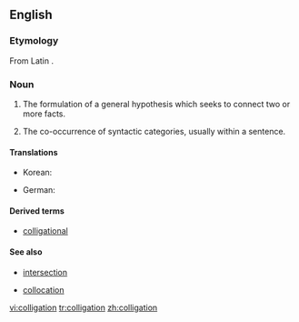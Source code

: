 ==English==

===Etymology===

From Latin {{term|lang=la|colligatio}}.

===Noun===
{{en-noun}}

# {{logic}} The formulation of a general hypothesis which seeks to connect two or more facts.
# {{linguistics}} The co-occurrence of syntactic categories, usually within a sentence. 

====Translations====
{{trans-top|formulation of a general hypothesis}}
*Korean: {{t-|ko|종합|tr=jonghap|sc=Hang}}
{{trans-bottom}}

{{trans-top|co-occurrence of syntactic categories}}
*German: {{t|de|Kolligation|m}}
{{trans-bottom}}

====Derived terms====
*[[colligational]]

====See also====
*{{sense|logic}} [[intersection]] 
*{{sense|linguistics}} [[collocation]]

[[vi:colligation]]
[[tr:colligation]]
[[zh:colligation]]